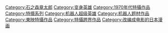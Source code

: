 [[Category:石之森章太郎|Category:石之森章太郎]]
[[Category:变身英雄|Category:变身英雄]][[Category:1970年代特攝作品|Category:1970年代特攝作品]]
[[Category:特摄系列|Category:特摄系列]][[Category:机器人超级英雄|Category:机器人超级英雄]]
[[Category:机器人题材作品|Category:机器人题材作品]]
[[Category:東映特攝作品|Category:東映特攝作品]]
[[Category:特攝跨界作品|Category:特攝跨界作品]]
[[Category:改编成电影的日本漫画|Category:改编成电影的日本漫画]]